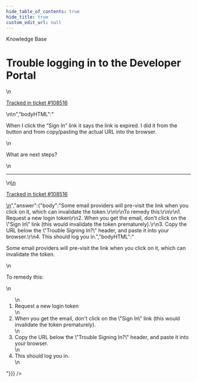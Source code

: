 ```yaml
---
hide_table_of_contents: true
hide_title: true
custom_edit_url: null
---
```



<head>
  <link rel="canonical" href="https://github.com/gruntwork-io/knowledge-base/discussions/395" />
</head>

<CenterLayout>
<span className="searchCategory">Knowledge Base</span>
<h1>Trouble logging in to the Developer Portal</h1>
<GitHub discussion={{"id":"D_kwDOF8slf84APZ8N","number":395,"author":{"login":"pete0emerson"},"title":"Trouble logging in to the Developer Portal","body":"\nWhen I click the “Sign In” link it says the link is expired. I did it from the button and from copy/pasting the actual URL into the browser.\r\n\r\nWhat are next steps?\n\n---\n\n<ins datetime=\"2022-04-27T17:13:54Z\">\n  <p><a href=\"https://gruntwork.zendesk.com/agent/tickets/108516\">Tracked in ticket #108516</a></p>\n</ins>\n","bodyHTML":"<p dir=\"auto\">When I click the “Sign In” link it says the link is expired. I did it from the button and from copy/pasting the actual URL into the browser.</p>\n<p dir=\"auto\">What are next steps?</p>\n<hr>\n<ins datetime=\"2022-04-27T17:13:54Z\">\n  <p dir=\"auto\"><a href=\"https://gruntwork.zendesk.com/agent/tickets/108516\" rel=\"nofollow\">Tracked in ticket #108516</a></p>\n</ins>","answer":{"body":"Some email providers  will pre-visit the link when you click on it, which can invalidate the token.\r\n\r\nTo remedy this:\r\n\r\n1. Request a new login token\r\n2. When you get the email, don't click on the \"Sign In\" link (this would invalidate the token prematurely).\r\n3. Copy the URL below the \"Trouble Signing In?\" header, and paste it into your browser.\r\n4. This should log you in.","bodyHTML":"<p dir=\"auto\">Some email providers  will pre-visit the link when you click on it, which can invalidate the token.</p>\n<p dir=\"auto\">To remedy this:</p>\n<ol dir=\"auto\">\n<li>Request a new login token</li>\n<li>When you get the email, don't click on the \"Sign In\" link (this would invalidate the token prematurely).</li>\n<li>Copy the URL below the \"Trouble Signing In?\" header, and paste it into your browser.</li>\n<li>This should log you in.</li>\n</ol>"}}} />

</CenterLayout>
  

<!-- ##DOCS-SOURCER-START
{
  "sourcePlugin": "github-discussions",
  "hash": "3b2881b1848bf63d182a6c569615e92d"
}
##DOCS-SOURCER-END -->
